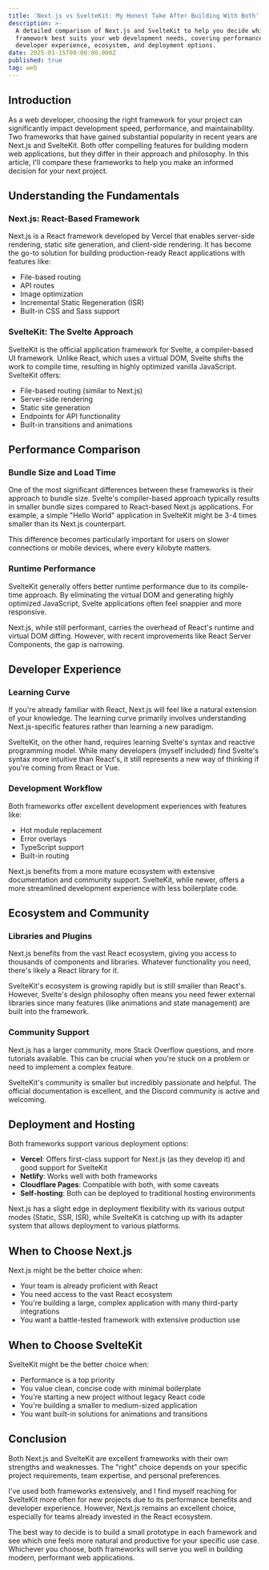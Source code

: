 ```yaml
---
title: 'Next.js vs SvelteKit: My Honest Take After Building With Both'
description: >-
  A detailed comparison of Next.js and SvelteKit to help you decide which
  framework best suits your web development needs, covering performance,
  developer experience, ecosystem, and deployment options.
date: 2025-01-15T00:00:00.000Z
published: true
tag: web
---
```


## Introduction

As a web developer, choosing the right framework for your project can significantly impact development speed, performance, and maintainability. Two frameworks that have gained substantial popularity in recent years are Next.js and SvelteKit. Both offer compelling features for building modern web applications, but they differ in their approach and philosophy. In this article, I'll compare these frameworks to help you make an informed decision for your next project.

## Understanding the Fundamentals

### Next.js: React-Based Framework

Next.js is a React framework developed by Vercel that enables server-side rendering, static site generation, and client-side rendering. It has become the go-to solution for building production-ready React applications with features like:

- File-based routing
- API routes
- Image optimization
- Incremental Static Regeneration (ISR)
- Built-in CSS and Sass support

### SvelteKit: The Svelte Approach

SvelteKit is the official application framework for Svelte, a compiler-based UI framework. Unlike React, which uses a virtual DOM, Svelte shifts the work to compile time, resulting in highly optimized vanilla JavaScript. SvelteKit offers:

- File-based routing (similar to Next.js)
- Server-side rendering
- Static site generation
- Endpoints for API functionality
- Built-in transitions and animations

## Performance Comparison

### Bundle Size and Load Time

One of the most significant differences between these frameworks is their approach to bundle size. Svelte's compiler-based approach typically results in smaller bundle sizes compared to React-based Next.js applications. For example, a simple "Hello World" application in SvelteKit might be 3-4 times smaller than its Next.js counterpart.

This difference becomes particularly important for users on slower connections or mobile devices, where every kilobyte matters.

### Runtime Performance

SvelteKit generally offers better runtime performance due to its compile-time approach. By eliminating the virtual DOM and generating highly optimized JavaScript, Svelte applications often feel snappier and more responsive.

Next.js, while still performant, carries the overhead of React's runtime and virtual DOM diffing. However, with recent improvements like React Server Components, the gap is narrowing.

## Developer Experience

### Learning Curve

If you're already familiar with React, Next.js will feel like a natural extension of your knowledge. The learning curve primarily involves understanding Next.js-specific features rather than learning a new paradigm.

SvelteKit, on the other hand, requires learning Svelte's syntax and reactive programming model. While many developers (myself included) find Svelte's syntax more intuitive than React's, it still represents a new way of thinking if you're coming from React or Vue.

### Development Workflow

Both frameworks offer excellent development experiences with features like:

- Hot module replacement
- Error overlays
- TypeScript support
- Built-in routing

Next.js benefits from a more mature ecosystem with extensive documentation and community support. SvelteKit, while newer, offers a more streamlined development experience with less boilerplate code.

## Ecosystem and Community

### Libraries and Plugins

Next.js benefits from the vast React ecosystem, giving you access to thousands of components and libraries. Whatever functionality you need, there's likely a React library for it.

SvelteKit's ecosystem is growing rapidly but is still smaller than React's. However, Svelte's design philosophy often means you need fewer external libraries since many features (like animations and state management) are built into the framework.

### Community Support

Next.js has a larger community, more Stack Overflow questions, and more tutorials available. This can be crucial when you're stuck on a problem or need to implement a complex feature.

SvelteKit's community is smaller but incredibly passionate and helpful. The official documentation is excellent, and the Discord community is active and welcoming.

## Deployment and Hosting

Both frameworks support various deployment options:

- **Vercel**: Offers first-class support for Next.js (as they develop it) and good support for SvelteKit
- **Netlify**: Works well with both frameworks
- **Cloudflare Pages**: Compatible with both, with some caveats
- **Self-hosting**: Both can be deployed to traditional hosting environments

Next.js has a slight edge in deployment flexibility with its various output modes (Static, SSR, ISR), while SvelteKit is catching up with its adapter system that allows deployment to various platforms.

## When to Choose Next.js

Next.js might be the better choice when:

- Your team is already proficient with React
- You need access to the vast React ecosystem
- You're building a large, complex application with many third-party integrations
- You want a battle-tested framework with extensive production use

## When to Choose SvelteKit

SvelteKit might be the better choice when:

- Performance is a top priority
- You value clean, concise code with minimal boilerplate
- You're starting a new project without legacy React code
- You're building a smaller to medium-sized application
- You want built-in solutions for animations and transitions

## Conclusion

Both Next.js and SvelteKit are excellent frameworks with their own strengths and weaknesses. The "right" choice depends on your specific project requirements, team expertise, and personal preferences.

I've used both frameworks extensively, and I find myself reaching for SvelteKit more often for new projects due to its performance benefits and developer experience. However, Next.js remains an excellent choice, especially for teams already invested in the React ecosystem.

The best way to decide is to build a small prototype in each framework and see which one feels more natural and productive for your specific use case. Whichever you choose, both frameworks will serve you well in building modern, performant web applications.
